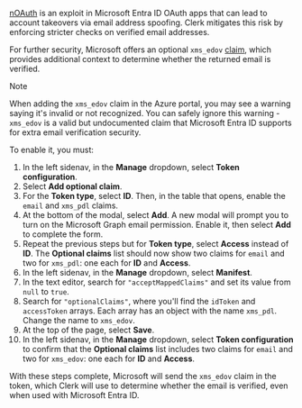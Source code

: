 [nOAuth](https://www.descope.com/blog/post/noauth) is an exploit in Microsoft Entra ID OAuth apps that can lead to account takeovers via email address spoofing. Clerk mitigates this risk by enforcing stricter checks on verified email addresses.

For further security, Microsoft offers an optional `xms_edov` [claim](https://learn.microsoft.com/en-us/entra/identity-platform/optional-claims-reference), which provides additional context to determine whether the returned email is verified. 

> [!NOTE]
> When adding the `xms_edov` claim in the Azure portal, you may see a warning saying it's invalid or not recognized. You can safely ignore this warning - `xms_edov` is a valid but undocumented claim that Microsoft Entra ID supports for extra email verification security.

To enable it, you must:

1. In the left sidenav, in the **Manage** dropdown, select **Token configuration**.
1. Select **Add optional claim**.
1. For the **Token type**, select **ID**. Then, in the table that opens, enable the `email` and `xms_pdl` claims.
1. At the bottom of the modal, select **Add**. A new modal will prompt you to turn on the Microsoft Graph email permission. Enable it, then select **Add** to complete the form.
1. Repeat the previous steps but for **Token type**, select **Access** instead of **ID**. The **Optional claims** list should now show two claims for `email` and two for `xms_pdl`: one each for **ID** and **Access**.
1. In the left sidenav, in the **Manage** dropdown, select **Manifest**.
1. In the text editor, search for `"acceptMappedClaims"` and set its value from `null` to `true`.
1. Search for `"optionalClaims"`, where you'll find the `idToken` and `accessToken` arrays. Each array has an object with the name `xms_pdl`. Change the name to `xms_edov`.
1. At the top of the page, select **Save**.
1. In the left sidenav, in the **Manage** dropdown, select **Token configuration** to confirm that the **Optional claims** list includes two claims for `email` and two for `xms_edov`: one each for **ID** and **Access**.

With these steps complete, Microsoft will send the `xms_edov` claim in the token, which Clerk will use to determine whether the email is verified, even when used with Microsoft Entra ID.
